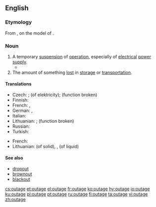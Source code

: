==English==
{{wikipedia|dab=outage}}

===Etymology===
From {{suffix|out|age|lang=en}}, on the model of {{term|shortage|lang=en}}.

===Noun===
{{en-noun}}

# A temporary [[suspension]] of [[operation]], especially of [[electrical]] [[power]] [[supply]].
#*{{quote-magazine|date=2013-07-20|volume=408|issue=8845|magazine={{w|The Economist}}
|title=[http://www.economist.com/news/http://www.economist.com/news/asia/21582043-villagers-enjoy-sunlight-after-dark-out-gloom Out of the gloom]
|passage=[Rural solar plant] schemes are of little help to industry or other heavy users of electricity. Nor is solar power yet as cheap as the grid. For all that, the rapid arrival of electric light to Indian villages is long overdue. When the national grid suffers its next huge '''outage''', as it did in July 2012 when hundreds of millions were left in the dark, look for specks of light in the villages.}}
# The amount of something [[lost]] in [[storage]] or [[transportation]].

====Translations====
{{trans-top|suspension of operation}}
* Czech: {{t|cs|prostoj|m}}; {{t|cs|výpadek|m}} (of elektricity); {{t+|cs|porucha|f}} (function broken)
* Finnish: {{t|fi|katkos}}
* French: {{t|fr|panne}}, {{t|fr|interruption}}
* German: {{t+|de|Ausfall|m}}, {{t+|de|Stromausfall|m}}
* Italian: {{t|it|black-out|m}}
* Lithuanian: {{t|lt|prastova|f}}; {{t|lt|gedimas|m}} (function broken)
* Russian: {{t+|ru|авария}}
* Turkish: {{t+|tr|kesinti}}
{{trans-mid}}
{{trans-bottom}}

{{trans-top|amount lost in storage or transportation}}
* French: {{t|fr|perte de marchandise}}
* Lithuanian: {{t|lt|nubyrėjimas|m}} (of solid), {{t|lt|nutekėjimas|m}}, {{t|lt|nuotekis|m}} (of liquid)
{{trans-mid}}
{{trans-bottom}}

====See also====
* [[dropout]]
* [[brownout]]
* [[blackout]]

[[cs:outage]]
[[et:outage]]
[[el:outage]]
[[fr:outage]]
[[ko:outage]]
[[hy:outage]]
[[io:outage]]
[[ku:outage]]
[[pl:outage]]
[[pt:outage]]
[[ru:outage]]
[[fi:outage]]
[[ta:outage]]
[[vi:outage]]
[[zh:outage]]